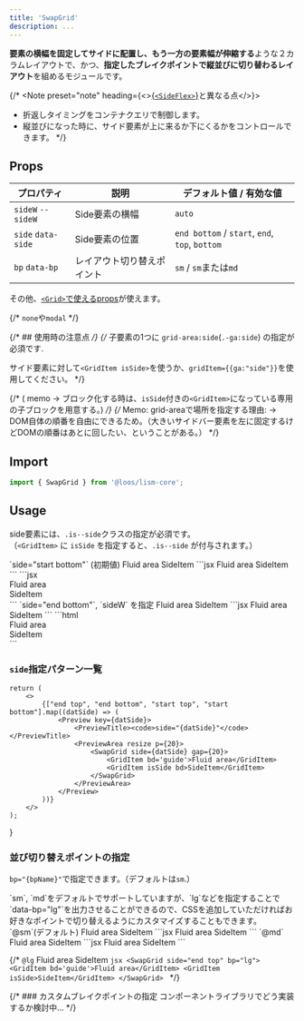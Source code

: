 ```yaml
---
title: 'SwapGrid'
description: ...
---
```



**要素の横幅を固定してサイドに配置し、もう一方の要素幅が伸縮する**ような２カラムレイアウトで、かつ、**指定したブレイクポイントで縦並びに切り替わるレイアウト**を組めるモジュールです。


{/* <Note preset="note" heading={<><a href="/docs/components/SideFlex">{`<SideFlex>`}</a>と異なる点</>}>
- 折返しタイミングをコンテナクエリで制御します。
- 縦並びになった時に、サイド要素が上に来るか下にくるかをコントロールできます。
</Note> */}


## Props

| プロパティ | 説明 | デフォルト値 / 有効な値 |
|---|---|---|
| `sideW` <PropBadge type="cssvar">`--sideW`</PropBadge> | Side要素の横幅 | `auto` |
| `side` <PropBadge type="attr">`data-side`</PropBadge>| Side要素の位置 |`end bottom` / `start`, `end`, `top`, `bottom`|
| `bp` <PropBadge type="attr">`data-bp`</PropBadge>| レイアウト切り替えポイント| `sm` / `sm`または`md` |


その他、[`<Grid>`で使えるprops](/docs/components/Grid#props)が使えます。

{/* `none`や`modal` */}

{/* ## 使用時の注意点 */}
{/* <Alert preset="info">
子要素の1つに `grid-area:side`(`.-ga:side`) の指定が必須です.
</Alert>

サイド要素に対して`<GridItem isSide>`を使うか、`gridItem={{ga:"side"}}`を使用してください。 */}

{/* ( memo → ブロック化する時は、`isSide`付きの`<GridItem>`になっている専用の子ブロックを用意する。) */}
{/* Memo: grid-areaで場所を指定する理由: → DOM自体の順番を自由にできるため。（大きいサイドバー要素を左に固定するけどDOMの順番はあとに回したい、ということがある。） */}


## Import

```js
import { SwapGrid } from '@loos/lism-core';
```


## Usage

side要素には、`.is--side`クラスの指定が必須です。  
（`<GridItem>` に `isSide` を指定すると、`.is--side` が付与されます。）


<Preview>
	<PreviewTitle>
		`side="start bottom"` (初期値)
	</PreviewTitle>
	<PreviewArea resize p={20}>
		<SwapGrid side="start bottom">
			<GridItem bd='guide'>Fluid area</GridItem>
			<GridItem isSide bd>SideItem</GridItem>
		</SwapGrid>
	</PreviewArea>
	<PreviewCode slot='tab' label='React'>
		```jsx
		<SwapGrid side="start bottom">
			<GridItem>Fluid area</GridItem>
			<GridItem isSide>SideItem</GridItem>
		</SwapGrid>
		```
	</PreviewCode>
	<PreviewCode slot='tab' label='HTML'>
		```jsx
		<div class="l--grid l--grid--swap -gt@sm" data-side="start bottom">
			<div>Fluid area</div>
			<div class="-ga:side">SideItem</div>
		</div>
		```
	</PreviewCode>
</Preview>


<Preview>
	<PreviewTitle>
		`side="end bottom"`, `sideW` を指定
	</PreviewTitle>
	<PreviewArea resize p={20}>
		<SwapGrid side="end bottom" sideW='16em' gap={20}>
			<GridItem bd='guide'>Fluid area</GridItem>
			<GridItem isSide bd>SideItem</GridItem>
		</SwapGrid>
	</PreviewArea>
	<PreviewCode slot='tab' label='React'>
		```jsx
		<SwapGrid side="end bottom" sideW='16em' gap={20}>
			<GridItem>Fluid area</GridItem>
			<GridItem isSide>SideItem</GridItem>
		</SwapGrid>
		```
	</PreviewCode>
	<PreviewCode slot='tab' label='HTML'>
		```html
		<div class="l--grid l--grid--swap -gt@sm -gap:20" data-side="end bottom" style="--sideW:16em">
			<div>Fluid area</div>
			<div class="-ga:side">SideItem</div>
		</div>
		```
	</PreviewCode>
</Preview>


### `side`指定パターン一覧

	return (
		<>
			{["end top", "end bottom", "start top", "start bottom"].map((datSide) => (
				<Preview key={datSide}>
					<PreviewTitle><code>side="{datSide}"</code></PreviewTitle>
					<PreviewArea resize p={20}>
						<SwapGrid side={datSide} gap={20}>
							<GridItem bd='guide'>Fluid area</GridItem>
							<GridItem isSide bd>SideItem</GridItem>
						</SwapGrid>
					</PreviewArea>
				</Preview>
			))}
		</>
	);
}

<SwapGridDemos />


### 並び切り替えポイントの指定

`bp="{bpName}"`で指定できます。（デフォルトは`sm`.）

<Alert preset="note">
`sm`, `md`をデフォルトでサポートしていますが、`lg`などを指定することで`data-bp="lg"`を出力させることができるので、CSSを追加していただければお好きなポイントで切り替えるようにカスタマイズすることもできます。
</Alert>

<Preview>
	<PreviewTitle>`@sm`(デフォルト)</PreviewTitle>
	<PreviewArea resize p={20}>
		<SwapGrid side="end top" bp="sm">
			<GridItem bd='guide'>Fluid area</GridItem>
			<GridItem isSide bd>SideItem</GridItem>
		</SwapGrid>
	</PreviewArea>
	<PreviewCode>
		```jsx
		<SwapGrid side="end top" bp="sm">
			<GridItem>Fluid area</GridItem>
			<GridItem isSide>SideItem</GridItem>
		</SwapGrid>
		```
	</PreviewCode>
</Preview>

<Preview>
	<PreviewTitle>`@md`</PreviewTitle>
	<PreviewArea resize p={20}>
		<SwapGrid side="end top" bp="md">
			<GridItem bd='guide'>Fluid area</GridItem>
			<GridItem isSide bd>SideItem</GridItem>
		</SwapGrid>
	</PreviewArea>
	<PreviewCode>
		```jsx
		<SwapGrid side="end top" bp="md">
			<GridItem>Fluid area</GridItem>
			<GridItem isSide>SideItem</GridItem>
		</SwapGrid>
		```
	</PreviewCode>
</Preview>


{/* <Preview>
	<PreviewTitle>`@lg`</PreviewTitle>
	<PreviewArea resize p={20}>
		<SwapGrid side="end top" bp="lg">
			<GridItem bd='guide'>Fluid area</GridItem>
			<GridItem isSide>SideItem</GridItem>
		</SwapGrid>
	</PreviewArea>
	<PreviewCode>
		```jsx
		<SwapGrid side="end top" bp="lg">
			<GridItem bd='guide'>Fluid area</GridItem>
			<GridItem isSide>SideItem</GridItem>
		</SwapGrid>
		```
	</PreviewCode>
</Preview> */}


{/* ### カスタムブレイクポイントの指定
コンポーネントライブラリでどう実装するか検討中... */}
